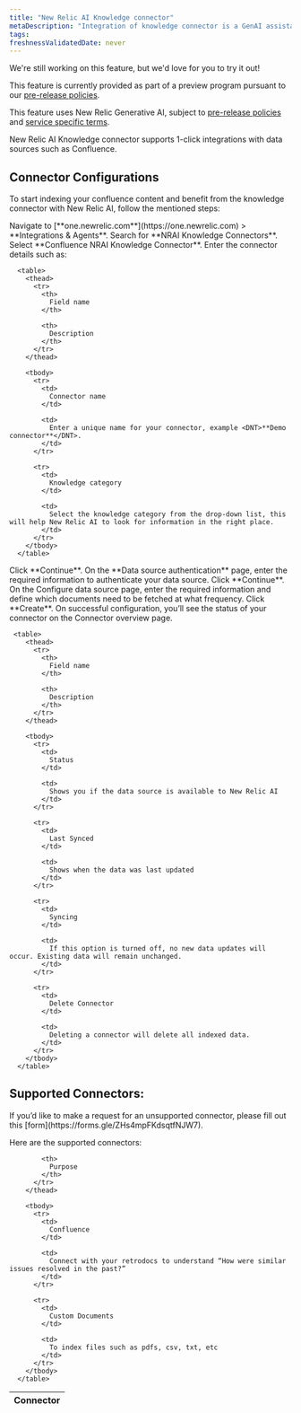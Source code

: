 ```yaml
---
title: "New Relic AI Knowledge connector"
metaDescription: "Integration of knowledge connector is a GenAI assistant for observability that will help you understand and improve your system by integrating knowledge connector with your confluence"
tags:
freshnessValidatedDate: never
---
```


<Callout title="preview">
  We're still working on this feature, but we'd love for you to try it out!

  This feature is currently provided as part of a preview program pursuant to our [pre-release policies](/docs/licenses/license-information/referenced-policies/new-relic-pre-release-policy).


  This feature uses New Relic Generative AI, subject to [pre-release policies](/docs/licenses/license-information/referenced-policies/new-relic-pre-release-policy) and [service specific terms](https://newrelic.com/termsandconditions/service-specific).
</Callout>


New Relic AI Knowledge connector supports 1-click integrations with data sources such as Confluence.

## Connector Configurations

To start indexing your confluence content and benefit from the knowledge connector with New Relic AI, follow the mentioned steps:

<Steps>

  <Step>
      Navigate to <DNT>[**one.newrelic.com**](https://one.newrelic.com) > **Integrations & Agents**</DNT>.
  </Step>

  <Step>
      Search for <DNT>**NRAI Knowledge Connectors**</DNT>.
  </Step>

  <Step>
      Select <DNT>**Confluence NRAI Knowledge Connector**</DNT>.
  </Step>

  <Step>
      Enter the connector details such as:

      <table>
        <thead>
          <tr>
            <th>
              Field name
            </th>
      
            <th>
              Description
            </th>
          </tr>
        </thead>
      
        <tbody>
          <tr>
            <td>
              Connector name
            </td>

            <td>
              Enter a unique name for your connector, example <DNT>**Demo connector**</DNT>.
            </td> 
          </tr>

          <tr>
            <td>
              Knowledge category
            </td>

            <td>
              Select the knowledge category from the drop-down list, this will help New Relic AI to look for information in the right place.
            </td>  
          </tr>
        </tbody>
      </table>
  </Step>

  <Step>
      Click <DNT>**Continue**</DNT>.
  </Step>

  <Step>
      On the <DNT>**Data source authentication**</DNT> page, enter the required information to authenticate your data source. Click <DNT>**Continue**</DNT>.
  </Step>

  <Step>
      On the Configure data source page, enter the required information and define which documents need to be fetched at what frequency. Click <DNT>**Create**</DNT>.
  </Step>

  <Step>
     On successful configuration, you’ll see the status of your connector on the Connector overview page.

     <table>
        <thead>
          <tr>
            <th>
              Field name
            </th>
      
            <th>
              Description
            </th>
          </tr>
        </thead>
      
        <tbody>
          <tr>
            <td>
              Status
            </td>

            <td>
              Shows you if the data source is available to New Relic AI
            </td> 
          </tr>

          <tr>
            <td>
              Last Synced
            </td>

            <td>
              Shows when the data was last updated
            </td>  
          </tr>

          <tr>
            <td>
              Syncing
            </td>

            <td>
              If this option is turned off, no new data updates will occur. Existing data will remain unchanged.
            </td>  
          </tr>

          <tr>
            <td>
              Delete Connector
            </td>

            <td>
              Deleting a connector will delete all indexed data.
            </td>  
          </tr>
        </tbody>
      </table>
  </Step>
</Steps>

## Supported Connectors:

<Callout title="important">
  If you’d like to make a request for an unsupported connector, please fill out this [form](https://forms.gle/ZHs4mpFKdsqtfNJW7).
</Callout>

Here are the supported connectors:

<table>
        <thead>
          <tr>
            <th>
              Connector
            </th>
      
            <th>
              Purpose
            </th>
          </tr>
        </thead>
      
        <tbody>
          <tr>
            <td>
              Confluence
            </td>

            <td>
              Connect with your retrodocs to understand “How were similar issues resolved in the past?”
            </td> 
          </tr>

          <tr>
            <td>
              Custom Documents
            </td>

            <td>
              To index files such as pdfs, csv, txt, etc
            </td>  
          </tr>
        </tbody>
      </table>